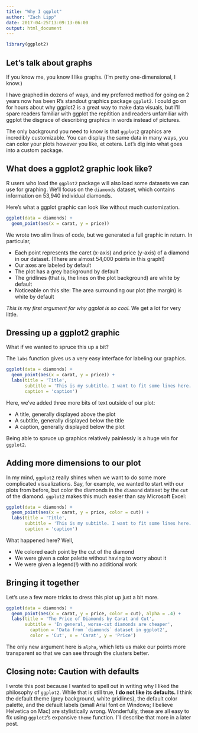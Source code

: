 ```yaml
---
title: "Why I ggplot"
author: "Zach Lipp"
date: 2017-04-25T13:09:13-06:00
output: html_document
---
```

```r
library(ggplot2)
```
## Let's talk about graphs

If you know me, you know I like graphs. (I'm pretty one-dimensional, I know.)

I have graphed in dozens of ways, and my preferred method for going on 2 years now has been R's 
standout graphics package `ggplot2`. I could go on for hours about why ggplot2 is a great way to make 
data visuals, but I'll spare readers familiar with ggplot the repitition and readers unfamiliar with ggplot
the disgrace of describing graphics in words instead of pictures.

The only background you need to know is that `ggplot2` graphics are incredibly customizable. You can 
display the same data in many ways, you can color your plots however you like, et cetera. 
Let's dig into what goes into a custom package.

## What does a ggplot2 graphic look like?

R users who load the `ggplot2` package will also load some datasets we can use for graphing. We'll focus 
on the `diamonds` dataset, which contains information on 53,940 individual diamonds.

Here's what a ggplot graphic can look like without much customization.
```r
ggplot(data = diamonds) +
  geom_point(aes(x = carat, y = price))
```

We wrote two slim lines of code, but we generated a full graphic in return. In particular,

- Each point represents the caret (x-axis) and price (y-axis) of a diamond in our dataset. (There are almost 54,000 points in this graph!)
- Our axes are labeled by default
- The plot has a grey background by default
- The gridlines (that is, the lines on the plot background) are white by default
- Noticeable on this site: The area surrounding our plot (the margin) is white by default

*This is my first argument for why ggplot is so cool.* We get a lot for very little. 

## Dressing up a ggplot2 graphic

What if we wanted to spruce this up a bit? 

The `labs` function gives us a very easy interface for labeling our graphics.
```r
ggplot(data = diamonds) +
  geom_point(aes(x = carat, y = price)) + 
  labs(title = 'Title', 
       subtitle = 'This is my subtitle. I want to fit some lines here.', 
       caption = 'caption')
```

Here, we've added three more bits of text outside of our plot:

- A title, generally displayed above the plot
- A subtitle, generally displayed below the title
- A caption, generally displayed below the plot

Being able to spruce up graphics relatively painlessly is a huge win for `ggplot2`.

## Adding more dimensions to our plot

In my mind, `ggplot2` really shines when we want to do some more complicated visualizations. 
Say, for example, we wanted to start with our plots from before, but color the diamonds in the 
`diamond` dataset by the `cut` of the diamond. `ggplot2` makes this much easier than say Microsoft Excel:

```r
ggplot(data = diamonds) +
  geom_point(aes(x = carat, y = price, color = cut)) + 
  labs(title = 'Title', 
       subtitle = 'This is my subtitle. I want to fit some lines here.', 
       caption = 'caption')
```

What happened here? Well,

- We colored each point by the cut of the diamond
- We were given a color palette without having to worry about it
- We were given a legend(!) with no additional work

## Bringing it together

Let's use a few more tricks to dress this plot up just a bit more.

```r
ggplot(data = diamonds) +
  geom_point(aes(x = carat, y = price, color = cut), alpha = .4) + 
  labs(title = 'The Price of Diamonds by Carat and Cut', 
       subtitle = 'In general, worse-cut diamonds are cheaper', 
	     caption = 'Data from `diamonds` dataset in ggplot2',
	     color = 'Cut', x = 'Carat', y = 'Price') 
```

The only new argument here is `alpha`, which lets us make our points more transparent 
so that we can see through the clusters better.

## Closing note: Caution with defaults

I wrote this post because I  wanted to spell out in writing why I liked the 
philosophy of `ggplot2`. While that is still true, **I do not like its defaults.** 
I think the default theme (grey background, white gridlines), the default color
palette, and the default labels (small Arial font on Windows; I believe Helvetica on Mac)
are stylistically wrong. Wonderfully, these are all easy to fix using `ggplot2`'s expansive
`theme` function. I'll describe that more in a later post.